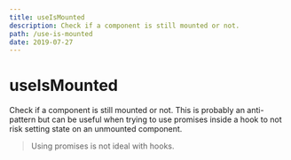 ```yaml
---
title: useIsMounted
description: Check if a component is still mounted or not.
path: /use-is-mounted
date: 2019-07-27
---
```


# useIsMounted

Check if a component is still mounted or not. This is probably an anti-pattern but can be useful when trying to use promises inside a hook to not risk setting state on an unmounted component.

> Using promises is not ideal with hooks.